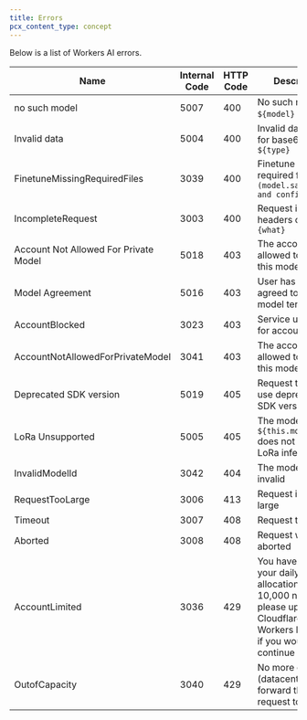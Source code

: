 ```yaml
---
title: Errors
pcx_content_type: concept
---
```


Below is a list of Workers AI errors.

| **Name**                              | **Internal Code** | **HTTP Code** | **Description**                                                                                                                                      |
| ------------------------------------- | ----------------- | ------------- | ---------------------------------------------------------------------------------------------------------------------------------------------------- |
| no such model                         | 5007              | 400           | No such model `${model}` or task                                                                                                                     |
| Invalid data                          | 5004              | 400           | Invalid data type for base64 input: `${type}`                                                                                                        |
| FinetuneMissingRequiredFiles          | 3039              | 400           | Finetune is missing required files `(model.safetensors and config.json) `                                                                            |
| IncompleteRequest                     | 3003              | 400           | Request is missing headers or body: `{what}`                                                                                                         |
| Account Not Allowed For Private Model | 5018              | 403           | The account is not allowed to access this model                                                                                                      |
| Model Agreement                       | 5016              | 403           | User has not agreed to Llama3.2 model terms                                                                                                          |
| AccountBlocked                        | 3023              | 403           | Service unavailable for account                                                                                                                      |
| AccountNotAllowedForPrivateModel      | 3041              | 403           | The account is not allowed to access this model                                                                                                      |
| Deprecated SDK version                | 5019              | 405           | Request trying to use deprecated SDK version                                                                                                         |
| LoRa Unsupported                      | 5005              | 405           | The model `${this.model}` does not support LoRa inference                                                                                            |
| InvalidModelId                        | 3042              | 404           | The model name is invalid                                                                                                                            |
| RequestTooLarge                       | 3006              | 413           | Request is too large                                                                                                                                 |
| Timeout                               | 3007              | 408           | Request timeout                                                                                                                                      |
| Aborted                               | 3008              | 408           | Request was aborted                                                                                                                                  |
| AccountLimited                        | 3036              | 429           | You have used up your daily free allocation of 10,000 neurons, please upgrade to Cloudflare's Workers Paid plan if you would like to continue usage. |
| OutofCapacity                         | 3040              | 429           | No more colos (datacenters) to forward the request to                                                                                                |
